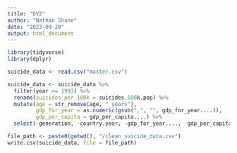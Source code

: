 ```yaml
---
title: "DV2"
author: "Nathan Shane"
date: "2023-09-20"
output: html_document
---
```


```r
library(tidyverse)
library(dplyr)

suicide_data <- read.csv("master.csv")

suicide_data <- suicide_data %>% 
  filter(year >= 1993) %>% 
  rename(suicides_per_100k = suicides.100k.pop) %>% 
  mutate(age = str_remove(age, " years"),
         gdp_for_year = as.numeric(gsub(",", "", gdp_for_year....)),
         gdp_per_capita = gdp_per_capita....) %>% 
  select(-generation, -country.year, -gdp_for_year...., -gdp_per_capita....)

file_path <- paste0(getwd(), "/clean_suicide_data.csv")
write.csv(suicide_data, file = file_path)
```

